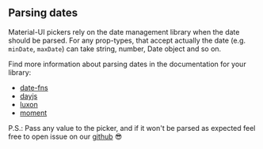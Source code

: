 
<PageMeta
  title="Parsing"
  description="Parsing dates for @material-ui/pickers"
/>

## Parsing dates

Material-UI pickers rely on the date management library when the date should be parsed. For
any prop-types, that accept actually the date (e.g. `minDate`, `maxDate`)
can take string, number, Date object and so on.

<Ad />

Find more information about parsing dates in the documentation for your library:

- [date-fns](https://developer.mozilla.org/en-US/docs/Web/JavaScript/Reference/Global_Objects/Date#Several_ways_to_create_a_Date_object)
- [dayjs](https://github.com/iamkun/dayjs/blob/dev/docs/en/API-reference.md#constructor-dayjsexisting-string--number--date--dayjs)
- [luxon](https://moment.github.io/luxon/docs/manual/parsing.html)
- [moment](https://momentjs.com/docs/#/parsing/)

P.S.: Pass any value to the picker, and if it won't be parsed as expected feel free to open issue
on our [github](https://github.com/dmtrKovalenko/@material-ui/pickers) 😎

